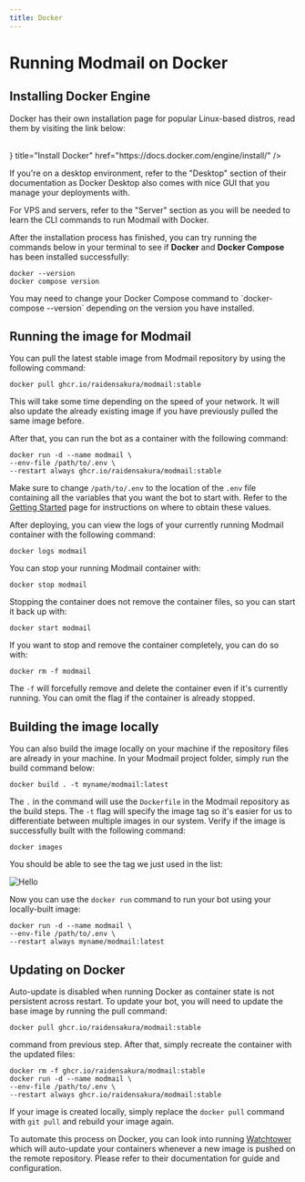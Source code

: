 ```yaml
---
title: Docker
---
```



# Running Modmail on Docker

## Installing Docker Engine

Docker has their own installation page for popular Linux-based distros, read them by visiting the link below:

  <br />
  <Card
    icon={
      <img src="https://www.docker.com/wp-content/uploads/2023/04/cropped-Docker-favicon-32x32.png" alt="drawing" width="25"/>
  	}
    title="Install Docker"
    href="https://docs.docker.com/engine/install/"
  />

If you're on a desktop environment, refer to the "Desktop" section of their documentation as Docker Desktop also comes with nice GUI that you manage your deployments with.

For VPS and servers, refer to the "Server" section as you will be needed to learn the CLI commands to run Modmail with Docker.

After the installation process has finished, you can try running the commands below in your terminal to see if **Docker** and **Docker Compose** has been installed successfully:

```shell
docker --version
docker compose version
```

<Callout emoji="ℹ️" type="info">
You may need to change your Docker Compose command to `docker-compose --version` depending on the version you have installed.
</Callout>

## Running the image for Modmail

You can pull the latest stable image from Modmail repository by using the following command:

```shell
docker pull ghcr.io/raidensakura/modmail:stable
```

This will take some time depending on the speed of your network. It will also update the already existing image if you have previously pulled the same image before.

After that, you can run the bot as a container with the following command:

```shell
docker run -d --name modmail \
--env-file /path/to/.env \
--restart always ghcr.io/raidensakura/modmail:stable
```

Make sure to change `/path/to/.env` to the location of the `.env` file containing all the variables that you want the bot to start with.
Refer to the [Getting Started](/getting-started) page for instructions on where to obtain these values.

After deploying, you can view the logs of your currently running Modmail container with the following command:

```shell
docker logs modmail
```

You can stop your running Modmail container with:

```shell
docker stop modmail
```

Stopping the container does not remove the container files, so you can start it back up with:

```shell
docker start modmail
```

If you want to stop and remove the container completely, you can do so with:

```shell
docker rm -f modmail
```

The `-f` will forcefully remove and delete the container even if it's currently running. You can omit the flag if the container is already stopped.

## Building the image locally

You can also build the image locally on your machine if the repository files are already in your machine. In your Modmail project folder, simply run the build command below:

```shell
docker build . -t myname/modmail:latest
```

The `.` in the command will use the `Dockerfile` in the Modmail repository as the build steps. The `-t` flag will specify the image tag so it's easier for us to differentiate between multiple images in our system. Verify if the image is successfully built with the following command:

```shell
docker images
```

You should be able to see the tag we just used in the list:

<Image src="/docker-image-ls.png" alt="Hello" width={700} height={500} />

Now you can use the `docker run` command to run your bot using your locally-built image:

```shell
docker run -d --name modmail \
--env-file /path/to/.env \
--restart always myname/modmail:latest
```

## Updating on Docker

Auto-update is disabled when running Docker as container state is not persistent across restart.
To update your bot, you will need to update the base image by running the pull command:
```shell
docker pull ghcr.io/raidensakura/modmail:stable
```
command from previous step.
After that, simply recreate the container with the updated files:

```shell
docker rm -f ghcr.io/raidensakura/modmail:stable
docker run -d --name modmail \
--env-file /path/to/.env \
--restart always ghcr.io/raidensakura/modmail:stable
```

If your image is created locally, simply replace the `docker pull` command with `git pull` and rebuild your image again.

To automate this process on Docker, you can look into running [Watchtower](https://containrrr.dev/watchtower/) which will auto-update your containers whenever a new image is pushed on the remote repository. Please refer to their documentation for guide and configuration.

